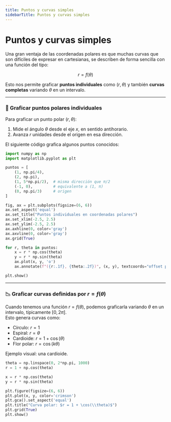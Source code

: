```yaml
---
title: Puntos y curvas simples
sidebarTitle: Puntos y curvas simples
---
```


<link
  rel="stylesheet"
  href="https://cdn.jsdelivr.net/npm/katex/dist/katex.css"
/>



#  Puntos y curvas simples

Una gran ventaja de las coordenadas polares es que muchas curvas que son difíciles de expresar en cartesianas, se describen de forma sencilla con una función del tipo:

```math
r = f(\theta)
```

Esto nos permite graficar **puntos individuales** como $(r, \theta)$ y también **curvas completas** variando $\theta$ en un intervalo.

---

### 📍 Graficar puntos polares individuales

Para graficar un punto polar $(r, \theta)$:

1. Mide el ángulo $\theta$ desde el eje $x$, en sentido antihorario.
2. Avanza $r$ unidades desde el origen en esa dirección.

El siguiente código grafica algunos puntos conocidos:

```python
import numpy as np
import matplotlib.pyplot as plt

puntos = [
    (1, np.pi/4),
    (2, np.pi),
    (1, 5*np.pi/2),  # misma dirección que π/2
    (-1, 0),         # equivalente a (1, π)
    (0, np.pi/3)     # origen
]

fig, ax = plt.subplots(figsize=(6, 6))
ax.set_aspect('equal')
ax.set_title("Puntos individuales en coordenadas polares")
ax.set_xlim(-2.5, 2.5)
ax.set_ylim(-2.5, 2.5)
ax.axhline(0, color='gray')
ax.axvline(0, color='gray')
ax.grid(True)

for r, theta in puntos:
    x = r * np.cos(theta)
    y = r * np.sin(theta)
    ax.plot(x, y, 'o')
    ax.annotate(f"({r:.1f}, {theta:.2f})", (x, y), textcoords="offset points", xytext=(5, 5))

plt.show()
```

---

### 📉 Graficar curvas definidas por $r = f(\theta)$

Cuando tenemos una función $r = f(\theta)$, podemos graficarla variando $\theta$ en un intervalo, típicamente $[0, 2\pi]$.  
Esto genera curvas como:

- Círculo: $r = 1$
- Espiral: $r = \theta$
- Cardioide: $r = 1 + \cos(\theta)$
- Flor polar: $r = \cos(k\theta)$

Ejemplo visual: una cardioide.

```python
theta = np.linspace(0, 2*np.pi, 1000)
r = 1 + np.cos(theta)

x = r * np.cos(theta)
y = r * np.sin(theta)

plt.figure(figsize=(6, 6))
plt.plot(x, y, color='crimson')
plt.gca().set_aspect('equal')
plt.title("Curva polar: $r = 1 + \cos(\\theta)$")
plt.grid(True)
plt.show()
```
